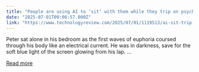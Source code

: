 ```yaml
---
title: "People are using AI to ‘sit’ with them while they trip on psychedelics"
date: "2025-07-01T09:06:57.000Z"
link: "https://www.technologyreview.com/2025/07/01/1119513/ai-sit-trip-psychedelics/"
---
```


Peter sat alone in his bedroom as the first waves of euphoria coursed through his body like an electrical current. He was in darkness, save for the soft blue light of the screen glowing from his lap. ...

[Read more](https://www.technologyreview.com/2025/07/01/1119513/ai-sit-trip-psychedelics/)
